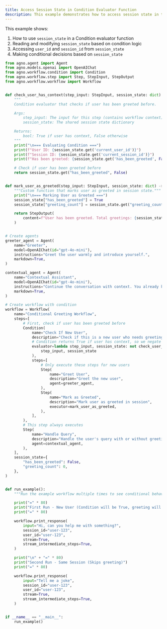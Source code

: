 ```yaml
---
title: Access Session State in Condition Evaluator Function
description: This example demonstrates how to access session state in the evaluator function of a condition step
---
```


This example shows:
1. How to use `session_state` in a Condition evaluator function
2. Reading and modifying `session_state` based on condition logic
3. Accessing `user_id` and `session_id` from `session_state`
4. Making conditional decisions based on `session_state`

```python access_session_state_in_condition_evaluator_function.py
from agno.agent import Agent
from agno.models.openai import OpenAIChat
from agno.workflow.condition import Condition
from agno.workflow.step import Step, StepInput, StepOutput
from agno.workflow.workflow import Workflow


def check_user_has_context(step_input: StepInput, session_state: dict) -> bool:
    """
    Condition evaluator that checks if user has been greeted before.

    Args:
        step_input: The input for this step (contains workflow context)
        session_state: The shared session state dictionary

    Returns:
        bool: True if user has context, False otherwise
    """
    print("\n=== Evaluating Condition ===")
    print(f"User ID: {session_state.get('current_user_id')}")
    print(f"Session ID: {session_state.get('current_session_id')}")
    print(f"Has been greeted: {session_state.get('has_been_greeted', False)}")

    # Check if user has been greeted before
    return session_state.get("has_been_greeted", False)


def mark_user_as_greeted(step_input: StepInput, session_state: dict) -> StepOutput:
    """Custom function that marks user as greeted in session state."""
    print("\n=== Marking User as Greeted ===")
    session_state["has_been_greeted"] = True
    session_state["greeting_count"] = session_state.get("greeting_count", 0) + 1

    return StepOutput(
        content=f"User has been greeted. Total greetings: {session_state['greeting_count']}"
    )


# Create agents
greeter_agent = Agent(
    name="Greeter",
    model=OpenAIChat(id="gpt-4o-mini"),
    instructions="Greet the user warmly and introduce yourself.",
    markdown=True,
)

contextual_agent = Agent(
    name="Contextual Assistant",
    model=OpenAIChat(id="gpt-4o-mini"),
    instructions="Continue the conversation with context. You already know the user.",
    markdown=True,
)

# Create workflow with condition
workflow = Workflow(
    name="Conditional Greeting Workflow",
    steps=[
        # First, check if user has been greeted before
        Condition(
            name="Check If New User",
            description="Check if this is a new user who needs greeting",
            # Condition returns True if user has context, so we negate it
            evaluator=lambda step_input, session_state: not check_user_has_context(
                step_input, session_state
            ),
            steps=[
                # Only execute these steps for new users
                Step(
                    name="Greet User",
                    description="Greet the new user",
                    agent=greeter_agent,
                ),
                Step(
                    name="Mark as Greeted",
                    description="Mark user as greeted in session",
                    executor=mark_user_as_greeted,
                ),
            ],
        ),
        # This step always executes
        Step(
            name="Handle Query",
            description="Handle the user's query with or without greeting",
            agent=contextual_agent,
        ),
    ],
    session_state={
        "has_been_greeted": False,
        "greeting_count": 0,
    },
)


def run_example():
    """Run the example workflow multiple times to see conditional behavior."""

    print("=" * 80)
    print("First Run - New User (Condition will be True, greeting will happen)")
    print("=" * 80)

    workflow.print_response(
        input="Hi, can you help me with something?",
        session_id="user-123",
        user_id="user-123",
        stream=True,
        stream_intermediate_steps=True,
    )

    print("\n" + "=" * 80)
    print("Second Run - Same Session (Skips greeting)")
    print("=" * 80)

    workflow.print_response(
        input="Tell me a joke",
        session_id="user-123",
        user_id="user-123",
        stream=True,
        stream_intermediate_steps=True,
    )


if __name__ == "__main__":
    run_example()
```